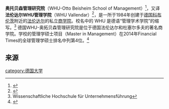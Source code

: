 '''奥托贝森管理研究院'''（WHU-Otto Beisheim School of Management）<ref name="海外院校库">{{cite web | url=http://www.cieol.com.cn/selectschool/dede_SelectOne.php?aid=4&dopost=edit&cid=11 | title=奥托贝森管理研究院 | accessdate=2014-02-27 | archive-date=2018-09-13 | archive-url=https://web.archive.org/web/20180913185456/http://www.cieol.com.cn/selectschool/dede_SelectOne.php?aid=4&dopost=edit&cid=11 }}</ref>，又译'''法伦达尔WHU管理学院'''（WHU Vallendar）<ref name="2013中国国际教育展——德国参展机构">{{cite web | url=http://www.daad.org.cn/zh/studium-in-deutschland/informationsveranstaltungen-zum-studium-in-deutschland/bildungsmessen | title=2013中国国际教育展——德国参展机构 | accessdate=2014-02-27 | archive-date=2014-02-22 | archive-url=https://web.archive.org/web/20140222162510/http://www.daad.org.cn/zh/studium-in-deutschland/informationsveranstaltungen-zum-studium-in-deutschland/bildungsmessen }}</ref>，是一所于1984年创建于[[德国|德国]][[科布伦茨|科布伦茨]]附近的[[法伦达尔|法伦达尔]]的私立[[商学院|商学院]]。校名中的 WHU 是德语“管理学术学院”的缩写。<ref>Wissenschaftliche Hochschule für Unternehmensführung</ref> 德国WHU-奥拓贝森管理研究院是位于德国法伦达尔和杜塞尔多夫的著名商学院。学校的管理学硕士项目（Master in Management）在2014年Financial Times的全球管理学硕士排名中列第4位。<ref>{{Cite web |url=http://rankings.ft.com/businessschoolrankings/masters-in-management-2014 |title=存档副本 |access-date=2015-09-28 |archive-date=2015-04-17 |archive-url=https://web.archive.org/web/20150417164900/http://rankings.ft.com/businessschoolrankings/masters-in-management-2014 }}</ref>

==来源==
{{reflist}}

[[category:德国大学|category:德国大学]]
{{univ-stub}}